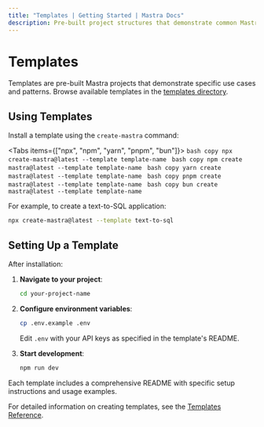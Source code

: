 ```yaml
---
title: "Templates | Getting Started | Mastra Docs"
description: Pre-built project structures that demonstrate common Mastra use cases and patterns
---
```



# Templates

Templates are pre-built Mastra projects that demonstrate specific use cases and patterns. Browse available templates in the [templates directory](https://mastra.ai/templates).

## Using Templates

Install a template using the `create-mastra` command:

<Tabs items={["npx", "npm", "yarn", "pnpm", "bun"]}>
  <Tab>
    ```bash copy
    npx create-mastra@latest --template template-name
    ```
  </Tab>
  <Tab>
    ```bash copy
    npm create mastra@latest --template template-name
    ```
  </Tab>
  <Tab>
    ```bash copy
    yarn create mastra@latest --template template-name
    ```
  </Tab>
  <Tab>
    ```bash copy
    pnpm create mastra@latest --template template-name
    ```
  </Tab>
  <Tab>
    ```bash copy
    bun create mastra@latest --template template-name
    ```
  </Tab>
</Tabs>

For example, to create a text-to-SQL application:

```bash copy
npx create-mastra@latest --template text-to-sql
```

## Setting Up a Template

After installation:

1. **Navigate to your project**:
   ```bash copy
   cd your-project-name
   ```

2. **Configure environment variables**:
   ```bash copy
   cp .env.example .env
   ```
   Edit `.env` with your API keys as specified in the template's README.

3. **Start development**:
   ```bash copy
   npm run dev
   ```

<Callout type="info">
  Each template includes a comprehensive README with specific setup instructions and usage examples.
</Callout>

For detailed information on creating templates, see the [Templates Reference](/reference/templates).
